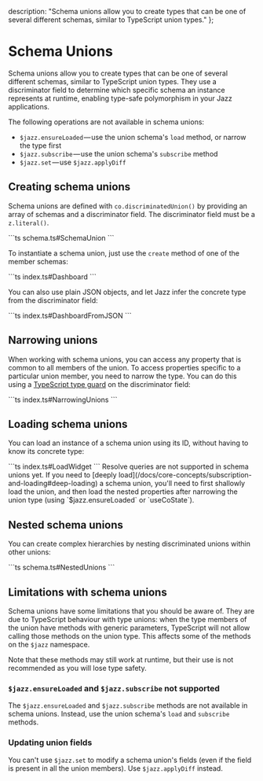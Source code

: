 
  description: "Schema unions allow you to create types that can be one of several different schemas, similar to TypeScript union types."
};

# Schema Unions

Schema unions allow you to create types that can be one of several different schemas, similar to TypeScript union types.
They use a discriminator field to determine which specific schema an instance represents at runtime, enabling type-safe polymorphism in your Jazz applications.

The following operations are not available in schema unions:

* `$jazz.ensureLoaded`&hairsp;—&hairsp;use the union schema's `load` method, or narrow the type first
* `$jazz.subscribe`&hairsp;—&hairsp;use the union schema's `subscribe` method
* `$jazz.set`&hairsp;—&hairsp;use `$jazz.applyDiff`

## Creating schema unions

Schema unions are defined with `co.discriminatedUnion()` by providing an array of schemas and a discriminator field.
The discriminator field must be a `z.literal()`.

<CodeGroup>
```ts schema.ts#SchemaUnion
```
</CodeGroup>

To instantiate a schema union, just use the `create` method of one of the member schemas:

<CodeGroup>
```ts index.ts#Dashboard
```
</CodeGroup>

You can also use plain JSON objects, and let Jazz infer the concrete type from the discriminator field:

<CodeGroup>
```ts index.ts#DashboardFromJSON
```
</CodeGroup>

## Narrowing unions

When working with schema unions, you can access any property that is common to all members of the union.
To access properties specific to a particular union member, you need to narrow the type.
You can do this using a [TypeScript type guard](https://www.typescriptlang.org/docs/handbook/2/narrowing.html) on the discriminator field:

<CodeGroup>
```ts index.ts#NarrowingUnions
```
</CodeGroup>

## Loading schema unions

You can load an instance of a schema union using its ID, without having to know its concrete type:

<CodeGroup>
```ts index.ts#LoadWidget
```
</CodeGroup>

<Alert variant="info" className="mt-4 flex gap-2 items-center">
 Resolve queries are not supported in schema unions yet. If you need to [deeply load](/docs/core-concepts/subscription-and-loading#deep-loading) a schema union,
 you'll need to first shallowly load the union, and then load the nested properties after narrowing the union type (using `$jazz.ensureLoaded` or `useCoState`).
</Alert>

## Nested schema unions

You can create complex hierarchies by nesting discriminated unions within other unions:

<CodeGroup>
```ts schema.ts#NestedUnions
```
</CodeGroup>

## Limitations with schema unions

Schema unions have some limitations that you should be aware of. They are due to TypeScript behaviour with type unions: when the type members of the union have methods with generic parameters, TypeScript will not allow calling those methods on the union type. This affects some of the methods on the `$jazz` namespace.

Note that these methods may still work at runtime, but their use is not recommended as you will lose type safety.

### `$jazz.ensureLoaded` and `$jazz.subscribe` not supported

The `$jazz.ensureLoaded` and `$jazz.subscribe` methods are not available in schema unions.
Instead, use the union schema's `load` and `subscribe` methods.

### Updating union fields

You can't use `$jazz.set` to modify a schema union's fields (even if the field is present in all the union members).
Use `$jazz.applyDiff` instead.
